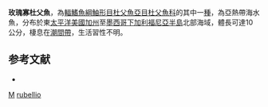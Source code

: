 {{Speciesbox
| taxon = Ocynectes rubellio
| binomial_authority = [[Greeley|Greeley]], 1899
| status = NE
| status_system = IUCN3.1
| synonyms = *''Eximia rubellio'', Greeley, 1899
}}
'''玫瑰寡杜父魚'''，為[[輻鰭魚綱|輻鰭魚綱]][[鮋形目|鮋形目]][[杜父魚亞目|杜父魚亞目]][[杜父魚科|杜父魚科]]的其中一[[種|種]]，為亞熱帶海水魚，分布於東[[太平洋|太平洋]][[美國|美國]][[加州|加州]]至[[墨西哥|墨西哥]][[下加利福尼亞半島|下加利福尼亞半島]]北部海域，體長可達10公分，棲息在[[潮間帶|潮間帶]]，生活習性不明。

==参考文献==
*{{FishBase_species|genus=Ocynectes|species=rubellio|year=2014|month=5}}

{{鮋形目小作品}}
{{Taxonbar}}
[[Category:1899年描述的鱼类|M]]
[[Category:寡杜父魚屬|rubellio]]